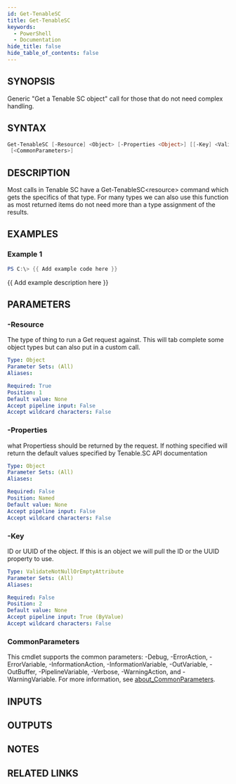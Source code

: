 ```yaml
---
id: Get-TenableSC
title: Get-TenableSC
keywords:
  - PowerShell
  - Documentation
hide_title: false
hide_table_of_contents: false
---
```


## SYNOPSIS

Generic "Get a Tenable SC object" call for those that do not need complex handling.

## SYNTAX

```powershell
Get-TenableSC [-Resource] <Object> [-Properties <Object>] [[-Key] <ValidateNotNullOrEmptyAttribute>]
 [<CommonParameters>]
```

## DESCRIPTION

Most calls in Tenable SC have a Get-TenableSC\<resource\> command which gets the specifics of that type.
For many types we can also use this function as most returned items do not need more than a type assignment of the results.

## EXAMPLES

### Example 1

```powershell
PS C:\> {{ Add example code here }}
```

{{ Add example description here }}

## PARAMETERS

### -Resource

The type of thing to run a Get request against.
This will tab complete some object types but can also put in a custom call.

```yaml
Type: Object
Parameter Sets: (All)
Aliases:

Required: True
Position: 1
Default value: None
Accept pipeline input: False
Accept wildcard characters: False
```

### -Properties

what Propertiess should be returned by the request.
If nothing specified will return the default values specified by Tenable.SC API documentation

```yaml
Type: Object
Parameter Sets: (All)
Aliases:

Required: False
Position: Named
Default value: None
Accept pipeline input: False
Accept wildcard characters: False
```

### -Key

ID or UUID of the object.
If this is an object we will pull the ID or the UUID property to use.

```yaml
Type: ValidateNotNullOrEmptyAttribute
Parameter Sets: (All)
Aliases:

Required: False
Position: 2
Default value: None
Accept pipeline input: True (ByValue)
Accept wildcard characters: False
```

### CommonParameters

This cmdlet supports the common parameters: -Debug, -ErrorAction, -ErrorVariable, -InformationAction, -InformationVariable, -OutVariable, -OutBuffer, -PipelineVariable, -Verbose, -WarningAction, and -WarningVariable. For more information, see [about_CommonParameters](http://go.microsoft.com/fwlink/?LinkID=113216).

## INPUTS

## OUTPUTS

## NOTES

## RELATED LINKS
